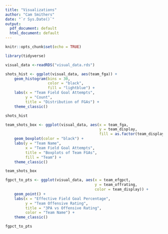 ```yaml
---
title: "Visualizations"
author: "Cam Smithers"
date: "`r Sys.Date()`"
output:
  pdf_document: default
  html_document: default
---
```


```r
knitr::opts_chunk$set(echo = TRUE)
```

```r
library(tidyverse)
```

```r
visual_data <-readRDS("visual_data.rds")
```

```r
shots_hist <- ggplot(visual_data, aes(team_fga)) +
    geom_histogram(bins = 30,
                   color = "black",
                   fill = "lightblue") +
    labs(x = "Team Field Goal Attempts",
         y = "Count",
         title = "Distribution of FGAs") +
    theme_classic()

shots_hist
```

```r
team_shots_box <- ggplot(visual_data, aes(x = team_fga, 
                                          y = team_display, 
                                          fill = as.factor(team_display))) +
    geom_boxplot(color = "black") +
    labs(y = "Team Name",
         x = "Team Field Goal Attempts",
         title = "Boxplots of Team FGAs",
         fill = "Team") +
    theme_classic()

team_shots_box
```

```r
fgpct_to_pts <- ggplot(visual_data, aes(x = team_efgpct,
                                        y = team_offrating,
                                        color = team_display)) +
    geom_point() +
    labs(x = "Effective Field Goal Percentage",
         y = "Team Offensive Rating",
         title = "3PA vs Offensive Rating",
         color = "Team Name") +
    theme_classic()

fgpct_to_pts
```

